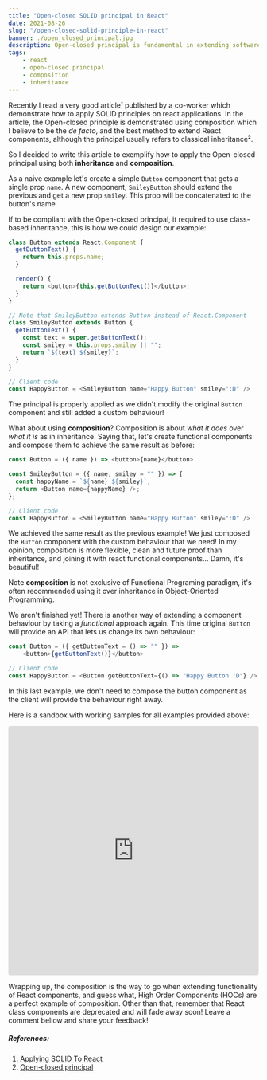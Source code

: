 ```yaml
---
title: "Open-closed SOLID principal in React"
date: 2021-08-26
slug: "/open-closed-solid-principle-in-react"
banner: ./open_closed_principal.jpg
description: Open-closed principal is fundamental in extending software entities and React components are no different, check out how to do it!
tags:
    - react
    - open-closed principal
    - composition
    - inheritance
---
```


Recently I read a very good article¹ published by a co-worker which demonstrate how to apply
SOLID principles on react applications.
In the article, the Open-closed principle is demonstrated using composition which I believe
to be the *de facto*, and the best method to extend React components, although the principal
usually refers to classical inheritance².

So I decided to write this article to exemplify how to apply the Open-closed principal
using both **inheritance** and **composition**.

As a naive example let's create a simple `Button` component that gets a single prop `name`.
A new component, `SmileyButton` should extend the previous and get a new prop `smiley`.
This prop will be concatenated to the button's name.

If to be compliant with the Open-closed principal, it required to use class-based inheritance,
this is how we could design our example:

```javascript
class Button extends React.Component {
  getButtonText() {
    return this.props.name;
  }

  render() {
    return <button>{this.getButtonText()}</button>;
  }
}

// Note that SmileyButton extends Button instead of React.Component
class SmileyButton extends Button {
  getButtonText() {
    const text = super.getButtonText();
    const smiley = this.props.smiley || "";
    return `${text} ${smiley}`;
  }
}

// Client code
const HappyButton = <SmileyButton name="Happy Button" smiley=":D" />
```
The principal is properly applied as we didn't modify the original `Button` component and still
added a custom behaviour!

What about using **composition**? Composition is about _what it does_ over _what it is_ as in inheritance.
Saying that, let's create functional components and compose them to achieve the same result as before:

```javascript
const Button = ({ name }) => <button>{name}</button>

const SmileyButton = ({ name, smiley = "" }) => {
  const happyName = `${name} ${smiley}`;
  return <Button name={happyName} />;
};

// Client code
const HappyButton = <SmileyButton name="Happy Button" smiley=":D" />
```

We achieved the same result as the previous example! We just composed the `Button`
component with the custom behaviour that we need! In my opinion, composition is
more flexible, clean and future proof than inheritance, and joining it with react functional
components... Damn, it's beautiful!

Note **composition** is not exclusive of Functional Programing paradigm,
it's often recommended using it over inheritance in Object-Oriented Programming.

We aren't finished yet! There is another way of extending a component behaviour by
taking a _functional_ approach again. This time original `Button` will provide an API that
lets us change its own behaviour:

```javascript
const Button = ({ getButtonText = () => "" }) =>
    <button>{getButtonText()}</button>

// Client code
const HappyButton = <Button getButtonText={() => "Happy Button :D"} />
```

In this last example, we don't need to compose the button component as the client
will provide the behaviour right away.

Here is a sandbox with working samples for all examples provided above:
<iframe src="https://codesandbox.io/embed/amazing-sara-vtoqm?fontsize=14&hidenavigation=1&theme=dark"
        style="width:100%; height:500px; border:0; border-radius: 4px; overflow:hidden;"
        title="amazing-sara-vtoqm"
        allow="accelerometer; ambient-light-sensor; camera; encrypted-media; geolocation; gyroscope; hid; microphone; midi; payment; usb; vr; xr-spatial-tracking"
        sandbox="allow-forms allow-modals allow-popups allow-presentation allow-same-origin allow-scripts"
></iframe>

Wrapping up, the composition is the way to go when extending functionality of
React components, and guess what, High Order Components (HOCs) are a perfect example of
composition. Other than that, remember that React class components are deprecated
and will fade away soon! Leave a comment bellow and share your feedback!

##### References:
1. [Applying SOLID To React](https://medium.com/docler-engineering/applying-solid-to-react-ca6d1ff926a4)
2. [Open-closed principal](https://en.wikipedia.org/wiki/Open%E2%80%93closed_principle)
